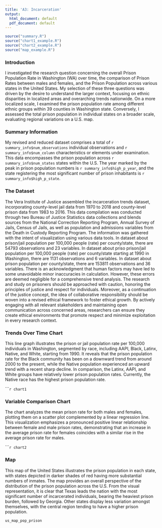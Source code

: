 ```yaml
---
title: 'A3: Incarceration'
output:
  html_document: default
  pdf_document: default
---
```


```r
source("summary.R")
source("chart1_example.R")
source("chart2_example.R")
source("map_example.R")
```

### Introduction

I investigated the research question concerning the overall Prison Population Rate in Washington (WA) over time, the comparison of Prison Rates between males and females, and the Prison Population across various states in the United States. My selection of these three questions was driven by the desire to understand the larger context, focusing on ethnic disparities in localized areas and overarching trends nationwide. On a more localized scale, I examined the prison population rate among different ethnic groups within 39 counties in Washington state. Conversely, I assessed the total prison population in individual states on a broader scale, evaluating regional variations on a U.S. map.

### Summary Information

My revised and reduced dataset comprises a total of `r summary_info$num_observations` individual observations and `r summary_info$num_column` characteristics or elements under examination. This data encompasses the prison population across `r summary_info$num_states` states within the U.S. The year marked by the peak in prison population numbers is `r summary_info$high_p_year`, and the state registering the most significant number of prison inhabitants is `r summary_info$high_p_state`.

### The Dataset

The Vera Institute of Justice assembled the incarceration trends dataset, incorporating county-level jail data from 1970 to 2018 and county-level prison data from 1983 to 2016. This data compilation was conducted through two Bureau of Justice Statistics data collections and blends sources from the National Correction Reporting Program, Annual Survey of Jails, Census of Jails, as well as population and admissions variables from the Death in Custody Reporting Program. The information was gathered with the intent of visualization using various data tools. In dataset about prison/jail population per 100,000 people (rate) per county/state, there are 54793 observations and 23 variables. In dataset about priso prison/jail population per 100,000 people (rate) per county/state starting at 1990 in Washington, there are 1131 observations and 6 variables. In dataset about prison population per county/state, there are 153811 observations and 36 variables. There is an acknowledgment that human factors may have led to some unavoidable minor inaccuracies in calculation. However, these errors are deemed negligible for a comprehensive trend analysis. The research and study on prisoners should be approached with caution, honoring the principles of justice and respect for individuals. Moreover, as a continuation of the justice concept, the idea of collaborative responsibility should be woven into a revised ethical framework to foster ethical growth. By actively engaging with all relevant stakeholders and maintaining open communication across concerned areas, researchers can ensure they create ethical environments that promote respect and minimize exploitation in every research context.

### Trends Over Time Chart

This line graph illustrates the prison or jail population rate per 100,000 individuals in Washington, segmented by race, including AAPI, Black, Latinx, Native, and White, starting from 1990. It reveals that the prison population rate for the Black community has been on a downward trend from around 2000 to the present, while the Native population experienced an upward trend with a recent sharp decline. In comparison, the Latinx, AAPI, and White groups have relatively lower prison population rates. Currently, the Native race has the highest prison population rate.

``````r
chart1
```

### Variable Comparison Chart

The chart analyzes the mean prison rate for both males and females, plotting them on a scatter plot complemented by a linear regression line. This visualization emphasizes a pronounced positive linear relationship between female and male prison rates, demonstrating that an increase in the average prison rate for females coincides with a similar rise in the average prison rate for males.

``````r
chart2
```

### Map

This map of the United States illustrates the prison population in each state, with states depicted in darker shades of red having more substantial numbers of inmates. The map provides an overall perspective of the distribution of the prison population across the U.S. From the visual representation, it is clear that Texas leads the nation with the most significant number of incarcerated individuals, bearing the heaviest prison burden, followed by Georgia. Other states display less variation amongst themselves, with the central region tending to have a higher prison population.

```r
us_map_pop_prison
```